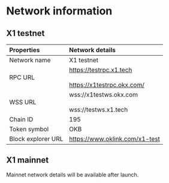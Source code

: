 # Network information
## X1 testnet
|Properties|Network details|
|:----|:----|
|Network name|X1 testnet|
|RPC URL|https://testrpc.x1.tech<br></br>https://x1testrpc.okx.com/|
|WSS URL|wss://x1testws.okx.com<br></br>wss://testws.x1.tech|
|Chain ID|195|
|Token symbol|OKB|
|Block explorer URL|https://www.oklink.com/x1-test|

## X1 mainnet

<Tip title="Note">Mainnet network details will be available after launch.</Tip>